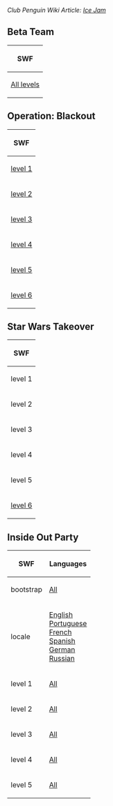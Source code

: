 ''Club Penguin Wiki Article: [[clubpenguinwiki:Ice Jam|Ice Jam]]''

==Beta Team==
<center>
{|class="wikitable" border="1"
!SWF
|-
|[[Media:BetaTeamIceJam.swf|All levels]]
|}
</center>

==Operation: Blackout==
<center>
{|class="wikitable" border="1"
!SWF
|-
|[[Media:GamesIcejamIcejamLevel1.swf|level 1]]
|-
|[[Media:GamesIcejamIcejamLevel2.swf|level 2]]
|-
|[[Media:GamesIcejamIcejamLevel3.swf|level 3]]
|-
|[[Media:GamesIcejamIcejamLevel4.swf|level 4]]
|-
|[[Media:GamesIcejamIcejamLevel5.swf|level 5]]
|-
|[[Media:GamesIcejamIcejamLevel6.swf|level 6]]
|}
</center>

==Star Wars Takeover==
<center>
{|class="wikitable" border="1"
!SWF
|-
|level 1
|-
|level 2
|-
|level 3
|-
|level 4
|-
|level 5
|-
|[[Media:GamesIcejamIcejamLevel6-StarWarsTakeover.swf|level 6]]
|}
</center>

==Inside Out Party==
<center>
{|class="wikitable" border="1"
!SWF!!Languages
|-
|bootstrap||[[Media:GamesIcejamBootstrap.swf|All]]
|-
|locale||[[Media:GamesIcejamLangENLocale-InsideOutParty.swf|English]]<br />[[Media:GamesIcejamLangPTLocale-InsideOutParty.swf|Portuguese]]<br />[[Media:GamesIcejamLangFRLocale-InsideOutParty.swf|French]]<br />[[Media:GamesIcejamLangESLocale-InsideOutParty.swf|Spanish]]<br />[[Media:GamesIcejamLangDELocale-InsideOutParty.swf|German]]<br />[[Media:GamesIcejamLangRULocale-InsideOutParty.swf|Russian]]
|-
|level 1||[[Media:GamesIcejamIcejamLevel1-InsideOutParty.swf|All]]
|-
|level 2||[[Media:GamesIcejamIcejamLevel2-InsideOutParty.swf|All]]
|-
|level 3||[[Media:GamesIcejamIcejamLevel3-InsideOutParty.swf|All]]
|-
|level 4||[[Media:GamesIcejamIcejamLevel4-InsideOutParty.swf|All]]
|-
|level 5||[[Media:GamesIcejamIcejamLevel5-InsideOutParty.swf|All]]
|}
</center>
